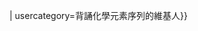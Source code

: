 {{Userbox
| border-c = black
| border-s = 1
| id-c = white
| id-s = 12
| id-fc =
| info-c = gray
| info-s = 9
| info-fc = white
| id = [[File:Periodic table zh-tw.svg|x43px]]
| info = {{#if:{{{1|}}}|這個用戶能背诵'''[[元素周期表]]'''{{{1}}}位。|這個用戶將'''[[元素周期表]]'''倒背如流！}}
| usercategory=背誦化學元素序列的維基人}}